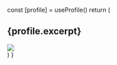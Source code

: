 
  const [profile] = useProfile()
  return (
    <Section pt="14|20" bg="primary" color="black">
      <Container>
        <Grid
          col="1fr|1fr|1fr 350px"
          alignItems="flex-start"
          textAlign="center|center|left"
          gap="10|20"
        >
          <Div>
            <H1 my="0" color="black">
              {profile.excerpt}
            </H1>
          </Div>
          <Image
            src={profile.picture}
            size="250px|350px|400px"
            overflow="hidden"
            mx="auto"
            opacity="0.65"
          />
        </Grid>
      </Container>
    </Section>
  )
}
